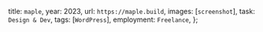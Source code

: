   title: `maple`,
  year: 2023,
  url: `https://maple.build`,
  images: [`screenshot`],
  task: `Design & Dev`,
  tags: [`WordPress`],
  employment: `Freelance`,
};
